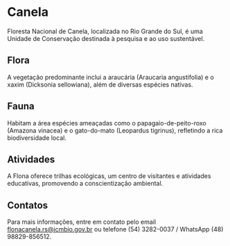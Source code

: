 # Canela

Floresta Nacional de Canela, localizada no Rio Grande do Sul, é uma Unidade de Conservação destinada à pesquisa e ao uso sustentável.

## Flora

A vegetação predominante inclui a araucária (Araucaria angustifolia) e o xaxim (Dicksonia sellowiana), além de diversas espécies nativas.

## Fauna

Habitam a área espécies ameaçadas como o papagaio-de-peito-roxo (Amazona vinacea) e o gato-do-mato (Leopardus tigrinus), refletindo a rica biodiversidade local.

## Atividades

A Flona oferece trilhas ecológicas, um centro de visitantes e atividades educativas, promovendo a conscientização ambiental.

## Contatos

 Para mais informações, entre em contato pelo email flonacanela.rs@icmbio.gov.br ou telefone (54) 3282-0037 / WhatsApp (48) 98829-856512.